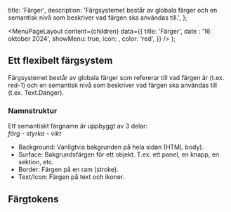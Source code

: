 

  title: 'Färger',
  description:
    'Färgsystemet består av globala färger och en semantisk nivå som beskriver vad färgen ska användas till.',
};

  <MenuPageLayout
    content={children}
    data={{
      title: 'Färger',
      date : '16 oktober 2024',
      showMenu: true,
      icon: <PaletteIcon />,
      color: 'red',
    }}
  />
);

## Ett flexibelt färgsystem

Färgsystemet består av globala färger som refererar till vad färgen är (t.ex. red-1) och en semantisk nivå som beskriver vad färgen ska användas till (t.ex. Text.Danger).

### Namnstruktur

Ett semantiskt färgnamn är uppbyggt av 3 delar: <br/>
_färg - styrka - vikt_ <br/>

- Background: Vanligtvis bakgrunden på hela sidan (HTML body).
- Surface: Bakgrundsfärgen för ett objekt. T.ex. ett panel, en knapp, en sektion, etc.
- Border: Färgen på en ram (stroke).
- Text/Icon: Färgen på text och ikoner.

## Färgtokens

<TokenList
  type='color'
  showThemePicker={true}
  showModeSwitcher={true}
/>
